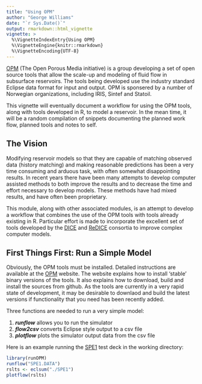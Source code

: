 ```yaml
---
title: "Using OPM"
author: "George Williams"
date: "`r Sys.Date()`"
output: rmarkdown::html_vignette
vignette: >
  %\VignetteIndexEntry{Using OPM}
  %\VignetteEngine{knitr::rmarkdown}
  %\VignetteEncoding{UTF-8}
---
```


[OPM](http://opm-project.org/) (The Open Porous Media initiative) is a group developing a set of open source tools that allow the scale-up and modeling of fluid flow in subsurface reservoirs.  The tools being developed use the industry standard Eclipse data format for input and output.  OPM is sponsered by a number of Norwegian organizations, including IRIS, Sintef and Statoil.

This vignette will eventually document a workflow for using the OPM tools, along with tools developed in R, to model a reservoir.  In the mean time, it will be a random compilation of snippets documenting the planned work flow, planned tools and notes to self.

## The Vision

Modifying reservoir models so that they are capable of matching observed data (history matching) and making reasonable predictions has been a very time consuming and arduous task, with often somewhat disappointing results.  In recent years there have been many attempts to develop computer assisted methods to both improve the results and to decrease the time and effort necessary to develop models.  These methods have had mixed results, and have often been proprietary.

This module, along with other associated modules, is an attempt to develop a workflow that combines the use of the OPM tools with tools already existing in R. Particular effort is made to incorporate the excellent set of tools developed by the [DICE](http://dice.emse.fr/) and [ReDICE](http://www.redice-project.org/) consortia to improve complex computer models.

## First Things First:  Run a Simple Model

Obviously, the OPM tools must be installed.  Detailed instructions are available at the [OPM](http://opm-project.org/) website.  The website explains how to install 'stable' binary versions of the tools.  It also explains how to download, build and install the sources from github. As the tools are currently in a very rapid state of development, it may be desirable to downlaod and build the latest versions if functionality that you need has been recently added. 

Three functions are needed to run a very simple model:

1. ***runflow*** allows you to run the simulator
2. ***flow2csv*** converts Eclipse style output to a csv file
3. ***plotflow*** plots the simulator output data from the csv file

Here is an example running the [SPE1](http://www.ipt.ntnu.no/~kleppe/pub/SPE-COMPARATIVE/papers/first.pdf) test deck in the working directory:

```R
library(runOPM)
runflow("SPE1.DATA")
rslts <- eclsum("./SPE1")
plotflow(rslts)
```

